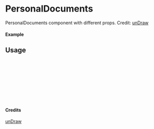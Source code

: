 
<Meta of={PersonalDocuments} title="unDraw/PersonalDocuments" />

# PersonalDocuments

PersonalDocuments component with different props.
Credit: [unDraw](https://undraw.co/illustrations)

#### Example

<Canvas of={PersonalDocuments.Primary} />

## Usage

```ts
import { PersonalDocuments } from "yadl-ui";

const Example = () => {
  return (
      <PersonalDocuments />
  );
};

export default Example;
```

#### Credits
[unDraw](https://undraw.co/illustrations)

